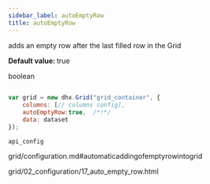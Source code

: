 ```yaml
---
sidebar_label: autoEmptyRow
title: autoEmptyRow
---
```



          


<Short>
 
adds an empty row after the last filled row in the Grid



</Short>


<strong>Default value: </strong> true



<Type>
boolean


</Type>


~~~js
 
var grid = new dhx.Grid("grid_container", {
	columns: [// columns config],
	autoEmptyRow:true,  /*!*/
	data: dataset
});


~~~
	api_config

<Descr>
 


</Descr>



grid/configuration.md#automaticaddingofemptyrowintogrid


grid/02_configuration/17_auto_empty_row.html
